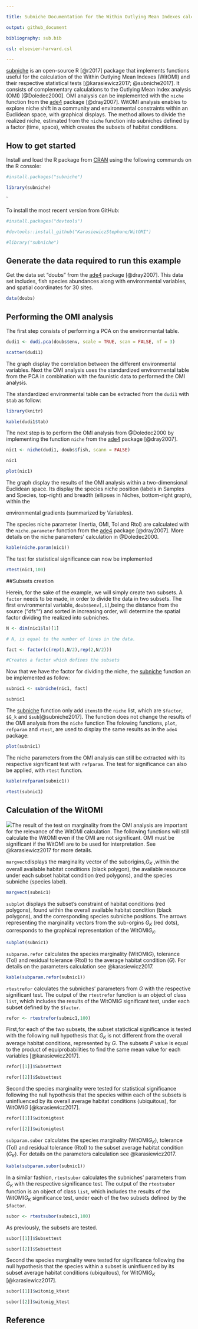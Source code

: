 ---

title: Subniche Documentation for the Within Outlying Mean Indexes calculations (WitOMI)

output: github_document

bibliography: sub.bib

csl: elsevier-harvard.csl

---



[subniche](https://cran.r-project.org/web/packages/subniche/index.html) is an open-source R [@r2017] package that implements functions useful for the calculation of the Within Outlying Mean Indexes (WitOMI) and their respective statistical tests [@karasiewicz2017; @subniche2017]. It consists of complementary calculations to the Outlying Mean Index analysis (OMI) [@Doledec2000]. OMI analysis can be implemented with the `niche` function from the [ade4](https://cran.r-project.org/web/packages/ade4/index.html) package [@dray2007]. WitOMI analysis enables to explore niche shift in a community and environmental constraints within an Euclidean space, with graphical displays. The method allows to divide the realized niche, estimated from the `niche` function into subniches defined by a factor (time, space), which creates the subsets of habitat conditions.



## How to get started



Install and load the R package from [CRAN](https://cran.r-project.org/) using the following commands on the R console:



```{r}

#install.packages("subniche")

library(subniche)

``` 

`

To install the most recent version from GitHub:



```{r}

#install.packages("devtools")

#devtools::install_github("KarasiewiczStephane/WitOMI")

#library("subniche")

```



## Generate the data required to run this example



Get the data set “doubs” from the [ade4](https://cran.r-project.org/web/packages/ade4/index.html) package [@dray2007]. This data set includes,  fish species abundances along with environmental variables, and spatial coordinates for 30 sites.



```{r} 

data(doubs)

```



## Performing the OMI analysis 



The first step consists of performing a PCA on the environmental table.



```{r, echo=T}

dudi1 <- dudi.pca(doubs$env, scale = TRUE, scan = FALSE, nf = 3)

scatter(dudi1)

```



The graph display the correlation between the different environmental variables. Next the OMI analysis uses the standardized environmental table from the PCA in combination with the faunistic data to performed the OMI analysis.

The standardized environmental table can be extracted from the `dudi1` with `$tab` as follow:



```{r, echo=F}

library(knitr)

kable(dudi1$tab)

```



The next step is to perform the OMI analysis from @Doledec2000 by implementing the function `niche` from the [ade4](https://cran.r-project.org/web/packages/ade4/index.html) package [@dray2007].



```{r}

nic1 <- niche(dudi1, doubs$fish, scann = FALSE)

nic1

plot(nic1)

```



The graph display the results of the OMI analysis within a two-dimensional Euclidean space. Its display the species niche position (labels in Samples and Species, top-right) and breadth (ellipses in Niches, bottom-right graph), within the 

environmental gradients (summarized by Variables).

The species niche parameter (Inertia, OMI, Tol and Rtol) are calculated with the `niche.parameter` function from the [ade4](https://cran.r-project.org/web/packages/ade4/index.html) package [@dray2007]. More details on the niche parameters' calculation in @Doledec2000.



```{r}

kable(niche.param(nic1))

```



The test for statistical significance can now be implemented



```{r}

rtest(nic1,100)

```



##Subsets creation



Herein, for the sake of the example, we will simply create two subsets. A `factor` needs to be made, in order to divide the data in two subsets. The first environmental variable, `doubs$env[,1]`,being the distance from the source ("dfs"") and sorted in increasing order, will determine the spatial factor dividing the realized into subniches. 



```{r}

N <- dim(nic1$ls)[1]

# N, is equal to the number of lines in the data.

fact <- factor(c(rep(1,N/2),rep(2,N/2)))

#Creates a factor which defines the subsets

```



Now that we have the factor for dividing the niche, the [subniche](https://cran.r-project.org/web/packages/subniche/index.html) function an be implemented as follow:



```{r}

subnic1 <- subniche(nic1, fact)

subnic1

```



The [subniche](https://cran.r-project.org/web/packages/subniche/index.html) function only add `items`to the `niche` list, which are `$factor`, `$G_k` and `$sub`[@subniche2017]. The function does not change the results of the OMI analysis from the `niche` function The folowing functions, `plot`, `refparam` and `rtest`, are used to display the same results as in the `ade4` package:



```{r}

plot(subnic1)

```



The niche parameters from the OMI analysis can still be extracted with its respective significant test with `refparam`. The test for significance  can also be applied, with  `rtest` function. 



```{r}

kable(refparam(subnic1))

rtest(subnic1)

```



## Calculation of the WitOMI



![](README_files/Warning.png)The result of the test on marginality from the OMI analysis are important for the relevance of the WitOMI calculation. The following functions will still calculate the WitOMI even if the OMI are not significant. OMI must be significant if the WitOMI are to be used for interpretation. See @karasiewicz2017 for more details.



`margvect `displays the marginality vector of the suborigins,*G~K~* ,within the overall available habitat conditions (black polygon), the available resource under each subset habitat condition (red polygons), and the species subniche (species label).



```{r}

margvect(subnic1)

```



`subplot` displays the subset's constraint of habitat conditions (red polygons), found within the overall available habitat condition (black polygons), and the corresponding species subniche positions. The arrows representing the marginality vectors from the sub-orgins *G~K~* (red dots), corresponds to the graphical representation of the WitOMI*G~K~*.



```{r}

subplot(subnic1)

```



`subparam.refor` calculates the species marginality (WitOMI*G*), tolerance (Tol) and residual tolerance (Rtol) to the average habitat condition (*G*). For details on the parameters calculation see @karasiewicz2017.



```{r}

kable(subparam.refor(subnic1))

```



`rtestrefor` calculates the subniches' parameters from *G* with the respective significant test. The  output of the `rtestrefor` function is an object of class `list`, which includes the results of the WitOMI*G* significant test, under each subset defined by the `$factor`. 



```{r}

refor <- rtestrefor(subnic1,100)

```



First,for each of the two subsets, the subset statictical significance is tested with the following null hypothesis that *G~K~* is not different from the overall average habitat conditions, represented by *G*. The subsets *P* value is equal to the product of equiprobabilities to find the same mean value for each variables [@karasiewicz2017].



```{r}

refor[[1]]$Subsettest

refor[[2]]$Subsettest

```



Second the species marginality were tested for statistical significance following the null hypothesis that the species within each of the subsets is uninfluenced by its overall average habitat conditions (ubiquitous), for WitOMI*G* [@karasiewicz2017].



```{r}

refor[[1]]$witomigtest

refor[[2]]$witomigtest

```



`subparam.subor` calculates the species marginality (WitOMI*G~K~*), tolerance (Tol) and residual tolerance (Rtol) to the subset average habitat condition (*G~K~*). For details on the parameters calculation see @karasiewicz2017.



```{r}

kable(subparam.subor(subnic1))

```



In a similar fashion, `rtestsubor` calculates the subniches' parameters from *G~K~* with the respective significance test. The  output of the `rtestsubor` function is an object of class `list`, which includes the results of the WitOMI*G~K~* significance test, under each of the two subsets defined by the `$factor`. 



```{r}

subor <- rtestsubor(subnic1,100)

```



As previously, the subsets are tested.



```{r}

subor[[1]]$Subsettest

subor[[2]]$Subsettest

```



Second the species marginality were tested for significance following the null hypothesis that the species within a subset is uninfluenced by its subset average habitat conditions (ubiquitous), for WitOMI*G~K~* [@karasiewicz2017].



```{r}

subor[[1]]$witomig_ktest

subor[[2]]$witomig_ktest

```



## Reference

